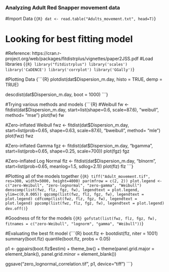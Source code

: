 ### Analyzing Adult Red Snapper movement data ###

#Import Data
{```{R}
dat <- read.table("Adults_movement.txt", head=T)
```}

# Looking for best fitting model
#Reference: https://cran.r-project.org/web/packages/fitdistrplus/vignettes/paper2JSS.pdf
#Load libraries
{```{R}
library("fitdistrplus")
library('scales')
library('CaDENCE')
library('corrplot')
library('GGally')
```}

#Plotting Data
{```{R}
plotdist(dat$Dispersion_m.day, histo = TRUE, demp = TRUE)

descdist(dat$Dispersion_m.day, boot = 1000)
```}

#Trying various methods and models
{```{R}
#Weibull
fw <- fitdist(dat$Dispersion_m.day, start=list(shape=0.6, scale=87.6), "weibull", method= "mse")
plot(fw)
fw

#Zero-inflated Weibull
fwz <- fitdist(dat$Dispersion_m.day, start=list(prob=0.65, shape=0.63, scale=87.6), "bweibull", method= "mle")
plot(fwz)
fwz

#Zero-inflated Gamma
fgz <- fitdist(dat$Dispersion_m.day, "bgamma", start=list(prob=0.65, shape=0.25, scale=700))
plot(fgz)
fgz

#Zero-inflated Log Normal
flz <- fitdist(dat$Dispersion_m.day, "blnorm", start=list(prob=0.65, meanlog=1.5, sdlog=2.1))
plot(flz)
flz
```}

#Plotting all of the models together
{```{R}
tiff("Adult_movement.tif", res=300, width=5000, height=4000)
par(mfrow = c(2, 2))
plot.legend <- c("zero-Weibull", "zero-lognormal", "zero-gamma", "Weibull")
denscomp(list(fwz, flz, fgz, fw), legendtext = plot.legend, ylim=c(0,0.005))
qqcomp(list(fwz, flz, fgz, fw), legendtext = plot.legend)
cdfcomp(list(fwz, flz, fgz, fw), legendtext = plot.legend)
ppcomp(list(fwz, flz, fgz, fw), legendtext = plot.legend)
dev.off()
```}

#Goodness of fit for the models
{```{R}
gofstat(list(fwz, flz, fgz, fw), fitnames = c("zero-Weibull", "lognorm", "gamma", "Weibull"))
```}

#Evaluating the best fit model
{```{R}
boot.flz <- bootdist(flz, niter = 1001)
summary(boot.flz)
quantile(boot.flz, probs = 0.05)

p1 <- ggpairs(boot.flz$estim) + theme_bw() + theme(panel.grid.major = element_blank(), panel.grid.minor = element_blank())

ggsave("zero_lognormal_correlation.tif", p1, device="tiff")
```}

